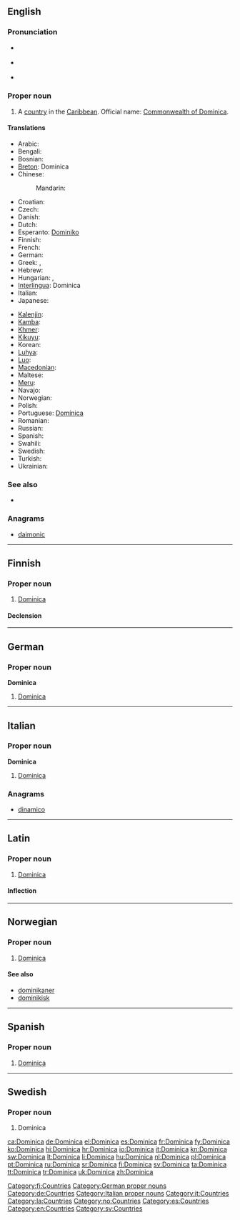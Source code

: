 ==English==
{{wikipedia}}

===Pronunciation===
* {{a|UK}} {{IPA|/dɒm.ɪˈniː.kə/|/dəˈmɪn.ɪ.kə/}}
* {{a|US}} {{IPA|/dəˈmɪn.ɪ.kə/|/dɑ.mɪˈniː.kə/}}
* {{audio|en-us-Dominica.ogg|Audio (US)}}

===Proper noun===
{{en-proper noun}}

# A [[country]] in the [[Caribbean]]. Official name: [[Commonwealth of Dominica]].

====Translations====
{{trans-top|Commonwealth of Dominica}}
* Arabic: {{t|ar|دومينيكا|f|tr=duminika|sc=Arab}}
* Bengali: {{t-|bn|ডোমিনিকা}}
* Bosnian: {{t-|bs|Dominika|f}}
* [[Breton]]: Dominica
* Chinese:
*: Mandarin: {{t-|cmn|多米尼加|tr=Duōmǐníjiā|sc=Hani}}
* Croatian: {{t+|hr|Dominika|f}}
* Czech: {{t-|cs|Dominika|f}}
* Danish: {{t-|da|Dominica}}
* Dutch: {{t+|nl|Dominica}}
* Esperanto: [[Dominiko]]
* Finnish: {{t+|fi|Dominica}}
* French: {{t+|fr|Dominique}}
* German: {{t+|de|Dominica}}
* Greek: {{t|el|Ντομίνικα|tr=Domínika|sc=Grek}}, {{t|el|Δομίνικα|tr=Domínika|sc=Grek}}
* Hebrew: {{t|he|דומיניקה|f|tr=dominiqa|sc=Hebr}}
* Hungarian: {{t+|hu|Dominikai Közösség}}, {{t+|hu|Dominika}}
* [[Interlingua]]: Dominica
* Italian: {{t+|it|Dominica}}
* Japanese: {{t-|ja|ドミニカ|tr=Dominika}}
{{trans-mid}}
* [[Kalenjin]]: {{tø|kln|Dominika}}
* [[Kamba]]: {{tø|kam|Dominika}}
* [[Khmer]]: {{t|km|ដូមីនីក|tr=do mi nik|sc=Khmr}}
* [[Kikuyu]]: {{tø|ki|Dominika}}
* Korean: {{t|ko|도미니카|tr=Dominika|sc=Kore}}
* [[Luhya]]: {{tø|luy|Dominika}}
* [[Luo]]: {{tø|luo|Dominika}}
* [[Macedonian]]: {{t+|mk|Доминика|f|tr=Domínika}}
* Maltese: {{t-|mt|Dominika|xs=Maltese}}
* [[Meru]]: {{tø|mer|Dominika}}
* Navajo: {{tø|nv|Damóo bikéyah}}
* Norwegian: {{t-|no|Dominica}}
* Polish: {{t+|pl|Dominika}}
* Portuguese: [[Domínica]]
* Romanian: {{t-|ro|Dominica|f}}
* Russian: {{t+|ru|Доминика|f|tr=Dominíka}}
* Spanish: {{t+|es|Dominica}}
* Swahili: {{t+|sw|Dominika|xs=Swahili}}
* Swedish: {{t+|sv|Dominica}}
* Turkish: {{t+|tr|Dominika}}
* Ukrainian: {{t|uk|Домініка|f|tr=Dominíka|sc=Cyrl}}
{{trans-bottom}}

===See also===
* {{list|en|countries of North America}}

===Anagrams===
* [[daimonic#English|daimonic]]

----

==Finnish==
{{wikipedia|lang=fi}}

===Proper noun===
{{fi-proper noun}}

# [[#English|Dominica]]

====Declension====
{{fi-decl-kulkija|Dominic|nopl=1}}

[[Category:fi:Countries]]

----

==German==
{{wikipedia|lang=de}}

===Proper noun===
'''Dominica''' {{n}}

# [[#English|Dominica]]

[[Category:German proper nouns]]
[[Category:de:Countries]]

----

==Italian==
{{wikipedia|lang=it}}

===Proper noun===
'''Dominica''' {{f}}

# [[#English|Dominica]]

===Anagrams===
* [[dinamico#Italian|dinamico]]

[[Category:Italian proper nouns]]
[[Category:it:Countries]]

----

==Latin==

===Proper noun===
{{la-proper noun|Dominica|Dominicae|Dominicae|f|first}}

# [[#English|Dominica]]

====Inflection====
{{la-decl-1st-loc|Dominic}}

[[Category:la:Countries]]

----

==Norwegian==

===Proper noun===
{{head|no|proper noun}}

# [[#English|Dominica]]

====See also====
* [[dominikaner]]
* [[dominikisk]]

[[Category:no:Countries]]

----

==Spanish==
{{wikipedia|lang=es}}
===Proper noun===
{{es-proper noun|f}}

# [[#English|Dominica]]

[[Category:es:Countries]]

----

==Swedish==

===Proper noun===
{{head|sv|proper noun}}

# Dominica

[[Category:en:Countries]]
[[Category:sv:Countries]]

[[ca:Dominica]]
[[de:Dominica]]
[[el:Dominica]]
[[es:Dominica]]
[[fr:Dominica]]
[[fy:Dominica]]
[[ko:Dominica]]
[[hi:Dominica]]
[[hr:Dominica]]
[[io:Dominica]]
[[it:Dominica]]
[[kn:Dominica]]
[[sw:Dominica]]
[[lt:Dominica]]
[[li:Dominica]]
[[hu:Dominica]]
[[nl:Dominica]]
[[pl:Dominica]]
[[pt:Dominica]]
[[ru:Dominica]]
[[sr:Dominica]]
[[fi:Dominica]]
[[sv:Dominica]]
[[ta:Dominica]]
[[tt:Dominica]]
[[tr:Dominica]]
[[uk:Dominica]]
[[zh:Dominica]]